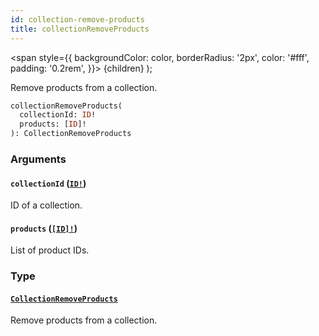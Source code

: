 ```yaml
---
id: collection-remove-products
title: collectionRemoveProducts
---
```


<span
style={{
      backgroundColor: color,
      borderRadius: '2px',
      color: '#fff',
      padding: '0.2rem',
    }}>
{children}
</span>
);

Remove products from a collection.

```graphql
collectionRemoveProducts(
  collectionId: ID!
  products: [ID]!
): CollectionRemoveProducts

```

### Arguments

#### `collectionId` ([`ID!`](/api-reference/scalars/id.mdx))

ID of a collection.

#### `products` ([`[ID]!`](/api-reference/scalars/id.mdx))

List of product IDs.

### Type

#### [`CollectionRemoveProducts`](/api-reference/objects/collection-remove-products.mdx)

Remove products from a collection.
